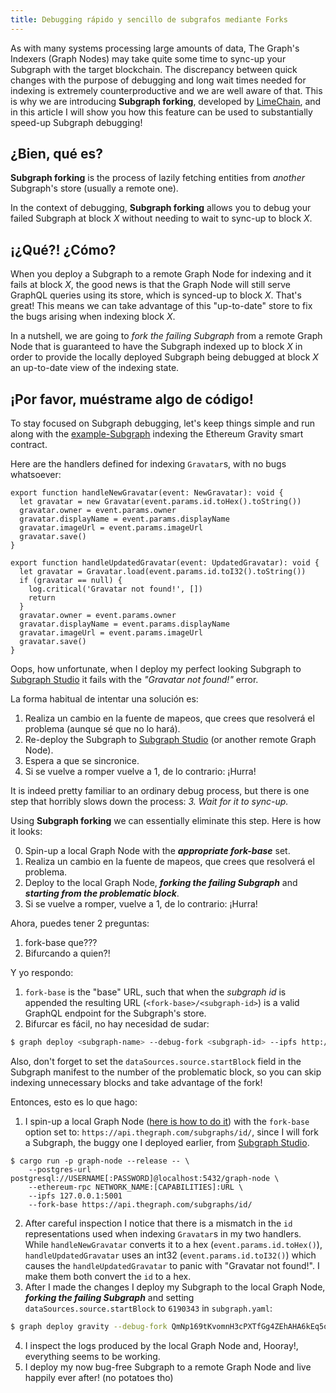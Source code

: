 ```yaml
---
title: Debugging rápido y sencillo de subgrafos mediante Forks
---
```


As with many systems processing large amounts of data, The Graph's Indexers (Graph Nodes) may take quite some time to sync-up your Subgraph with the target blockchain. The discrepancy between quick changes with the purpose of debugging and long wait times needed for indexing is extremely counterproductive and we are well aware of that. This is why we are introducing **Subgraph forking**, developed by [LimeChain](https://limechain.tech/), and in this article I will show you how this feature can be used to substantially speed-up Subgraph debugging!

## ¿Bien, qué es?

**Subgraph forking** is the process of lazily fetching entities from _another_ Subgraph's store (usually a remote one).

In the context of debugging, **Subgraph forking** allows you to debug your failed Subgraph at block _X_ without needing to wait to sync-up to block _X_.

## ¡¿Qué?! ¿Cómo?

When you deploy a Subgraph to a remote Graph Node for indexing and it fails at block _X_, the good news is that the Graph Node will still serve GraphQL queries using its store, which is synced-up to block _X_. That's great! This means we can take advantage of this "up-to-date" store to fix the bugs arising when indexing block _X_.

In a nutshell, we are going to _fork the failing Subgraph_ from a remote Graph Node that is guaranteed to have the Subgraph indexed up to block _X_ in order to provide the locally deployed Subgraph being debugged at block _X_ an up-to-date view of the indexing state.

## ¡Por favor, muéstrame algo de código!

To stay focused on Subgraph debugging, let's keep things simple and run along with the [example-Subgraph](https://github.com/graphprotocol/graph-tooling/tree/main/examples/ethereum-gravatar) indexing the Ethereum Gravity smart contract.

Here are the handlers defined for indexing `Gravatar`s, with no bugs whatsoever:

```tsx
export function handleNewGravatar(event: NewGravatar): void {
  let gravatar = new Gravatar(event.params.id.toHex().toString())
  gravatar.owner = event.params.owner
  gravatar.displayName = event.params.displayName
  gravatar.imageUrl = event.params.imageUrl
  gravatar.save()
}

export function handleUpdatedGravatar(event: UpdatedGravatar): void {
  let gravatar = Gravatar.load(event.params.id.toI32().toString())
  if (gravatar == null) {
    log.critical('Gravatar not found!', [])
    return
  }
  gravatar.owner = event.params.owner
  gravatar.displayName = event.params.displayName
  gravatar.imageUrl = event.params.imageUrl
  gravatar.save()
}
```

Oops, how unfortunate, when I deploy my perfect looking Subgraph to [Subgraph Studio](https://thegraph.com/studio/) it fails with the _"Gravatar not found!"_ error.

La forma habitual de intentar una solución es:

1. Realiza un cambio en la fuente de mapeos, que crees que resolverá el problema (aunque sé que no lo hará).
2. Re-deploy the Subgraph to [Subgraph Studio](https://thegraph.com/studio/) (or another remote Graph Node).
3. Espera a que se sincronice.
4. Si se vuelve a romper vuelve a 1, de lo contrario: ¡Hurra!

It is indeed pretty familiar to an ordinary debug process, but there is one step that horribly slows down the process: _3. Wait for it to sync-up._

Using **Subgraph forking** we can essentially eliminate this step. Here is how it looks:

0. Spin-up a local Graph Node with the **_appropriate fork-base_** set.
1. Realiza un cambio en la fuente de mapeos, que crees que resolverá el problema.
2. Deploy to the local Graph Node, **_forking the failing Subgraph_** and **_starting from the problematic block_**.
3. Si se vuelve a romper, vuelve a 1, de lo contrario: ¡Hurra!

Ahora, puedes tener 2 preguntas:

1. fork-base que???
2. Bifurcando a quien?!

Y yo respondo:

1. `fork-base` is the "base" URL, such that when the _subgraph id_ is appended the resulting URL (`<fork-base>/<subgraph-id>`) is a valid GraphQL endpoint for the Subgraph's store.
2. Bifurcar es fácil, no hay necesidad de sudar:

```bash
$ graph deploy <subgraph-name> --debug-fork <subgraph-id> --ipfs http://localhost:5001 --node http://localhost:8020
```

Also, don't forget to set the `dataSources.source.startBlock` field in the Subgraph manifest to the number of the problematic block, so you can skip indexing unnecessary blocks and take advantage of the fork!

Entonces, esto es lo que hago:

1. I spin-up a local Graph Node ([here is how to do it](https://github.com/graphprotocol/graph-node#running-a-local-graph-node)) with the `fork-base` option set to: `https://api.thegraph.com/subgraphs/id/`, since I will fork a Subgraph, the buggy one I deployed earlier, from [Subgraph Studio](https://thegraph.com/studio/).

```
$ cargo run -p graph-node --release -- \
    --postgres-url postgresql://USERNAME[:PASSWORD]@localhost:5432/graph-node \
    --ethereum-rpc NETWORK_NAME:[CAPABILITIES]:URL \
    --ipfs 127.0.0.1:5001
    --fork-base https://api.thegraph.com/subgraphs/id/
```

2. After careful inspection I notice that there is a mismatch in the `id` representations used when indexing `Gravatar`s in my two handlers. While `handleNewGravatar` converts it to a hex (`event.params.id.toHex()`), `handleUpdatedGravatar` uses an int32 (`event.params.id.toI32()`) which causes the `handleUpdatedGravatar` to panic with "Gravatar not found!". I make them both convert the `id` to a hex.
3. After I made the changes I deploy my Subgraph to the local Graph Node, **_forking the failing Subgraph_** and setting `dataSources.source.startBlock` to `6190343` in `subgraph.yaml`:

```bash
$ graph deploy gravity --debug-fork QmNp169tKvomnH3cPXTfGg4ZEhAHA6kEq5oy1XDqAxqHmW --ipfs http://localhost:5001 --node http://localhost:8020
```

4. I inspect the logs produced by the local Graph Node and, Hooray!, everything seems to be working.
5. I deploy my now bug-free Subgraph to a remote Graph Node and live happily ever after! (no potatoes tho)
